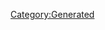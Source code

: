 {{Texts/Music
 |ID=33
 |MusicName=サヨナラノツバサ 〜 the end of triangle
 |OfficialName=サヨナラノツバサ 〜 the end of triangle
 |VocalName=シェリル・ノーム starring May'n、ランカ・リー＝中島愛
 |VocalNameLF=シェリル・ノーム starring May'n、ランカ・リー＝中島愛
 |Description=作品：劇場版マクロスF〜サヨナラノツバサ〜<br/><br/>歌手：シェリル・ノーム starring May'n、<br/>　　　ランカ・リー＝中島愛<br/><br/>作詞：Gabriela Robin、河森正治<br/>作曲：菅野よう子
 |BuyURL=https://recochoku.jp/song/S21029018/
 |StoryDesc=ランカとシェリル。2人の歌姫は、それぞれの運命に<br/>立ち向かい、最後まで歌い続けることを決意した。<br/><br/>バジュラに心を伝えるため。歌で銀河を震わせるため。<br/>そして何より、誰よりも大切な人のため。<br/>彼女たちの歌声は、この空をはばたくツバサとなった。
 |StoryTitle=「翼に風を！」「銀河に歌を！」
 |BannerId=0
 |AnmStoreURL=
}}
[[Category:Generated]]
